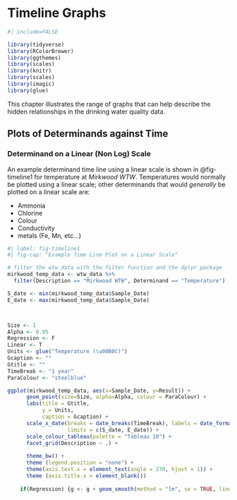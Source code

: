 # Timeline Graphs {#ChapSGraphs}


```r
#| include=FALSE

library(tidyverse)
library(RColorBrewer)
library(ggthemes)
library(scales)
library(knitr)
library(scales)
library(imagic)
library(glue)

```



This chapter illustrates the range of graphs that can help describe the hidden relationships in the drinking water quality data.  

## Plots of Determinands against Time 

### Determinand on a Linear (Non Log) Scale 

An example determinand time line using a linear scale is shown in @fig-timeline1 for temperature at _Mirkwood WTW_. Temperatures would normally be plotted using a linear scale; other determinands that would _generally_ be plotted on a linear scale are:

* Ammonia  
* Chlorine  
* Colour  
* Conductivity  
* metals (Fe, Mn, etc...)   

```r
#| label: fig-timeline1
#| fig-cap: "Example Time Line Plot on a Linear Scale"

# filter the wtw_data with the filter function and the dplyr package
mirkwood_temp_data <- wtw_data %>% 
  filter(Description == "Mirkwood WTW", Determinand == "Temperature") 

S_date <- min(mirkwood_temp_data$Sample_Date)
E_date <- max(mirkwood_temp_data$Sample_Date)



Size <- 1
Alpha <- 0.95
Regression <- F
Linear <- T
Units <- glue("Temperature (\u00B0C)")
Gcaption <- ""
Gtitle <- ""
TimeBreak <- "1 year"
ParaColour <- "steelblue"

ggplot(mirkwood_temp_data, aes(x=Sample_Date, y=Result)) + 
      geom_point(size=Size, alpha=Alpha, colour = ParaColour) +
      labs(title = Gtitle, 
           y = Units, 
           caption = Gcaption) +
      scale_x_date(breaks = date_breaks(TimeBreak), labels = date_format("%Y"),
                   limits = c(S_date, E_date)) + 
      scale_colour_tableau(palette = "Tableau 10") +
      facet_grid(Description ~ .) +
      
      theme_bw() +
      theme (legend.position = "none") +
      theme(axis.text.x = element_text(angle = 270, hjust = 1)) +
      theme (axis.title.x = element_blank())
    
    if(Regression) {g <- g + geom_smooth(method = "lm", se = TRUE, linetype = "dashed", colour = "black")}

```

